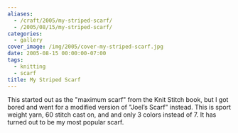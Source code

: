 ```yaml
---
aliases:
  - /craft/2005/my-striped-scarf/
  - /2005/08/15/my-striped-scarf/
categories:
  - gallery
cover_image: /img/2005/cover-my-striped-scarf.jpg
date: 2005-08-15 00:00:00-07:00
tags:
  - knitting
  - scarf
title: My Striped Scarf
---
```


This started out as the "maximum scarf" from the Knit Stitch book, but I got
bored and went for a modified version of "Joel’s Scarf" instead. This is sport
weight yarn, 60 stitch cast on, and and only 3 colors instead of 7. It has
turned out to be my most popular scarf.
